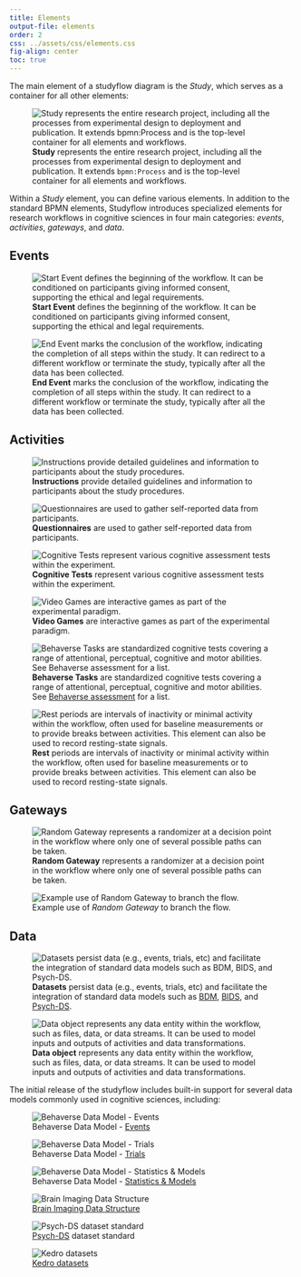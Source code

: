```yaml
---
title: Elements
output-file: elements
order: 2
css: ../assets/css/elements.css
fig-align: center
toc: true
---
```



The main element of a studyflow diagram is the *Study*, which serves as a container for all other elements:

:::{#study layout="[[-3,6,-3]]" fig-align="center"}

![**Study** represents the entire research project, including all the processes from experimental design to deployment and publication. It extends `bpmn:Process` and is the top-level container for all elements and workflows.](../assets/img/elements/study.svg){fig-align="center"}
:::

Within a *Study* element, you can define various elements. In addition to the standard BPMN elements, Studyflow introduces specialized elements for research workflows in cognitive sciences in four main categories: *events*, *activities*, *gateways*, and *data*.

## Events

:::{#events layout-ncol=2}

![**Start Event** defines the beginning of the workflow. It can be conditioned on participants giving informed consent, supporting the ethical and legal requirements.](../assets/img/elements/start_event.svg)

![**End Event** marks the conclusion of the workflow, indicating the completion of all steps within the study. It can redirect to a different workflow or terminate the study, typically after all the data has been collected.](../assets/img/elements/end_event.svg)
:::


## Activities

:::{#activities layout-ncol=2}

![**Instructions** provide detailed guidelines and information to participants about the study procedures.](../assets/img/elements/instruction.svg)

![**Questionnaires** are used to gather self-reported data from participants.](../assets/img/elements/questionnaire.svg)

![**Cognitive Tests** represent various cognitive assessment tests within the experiment.](../assets/img/elements/cognitive_test.svg)

![**Video Games** are interactive games as part of the experimental paradigm.](../assets/img/elements/video_game.svg)


![**Behaverse Tasks** are standardized cognitive tests covering a range of attentional, perceptual, cognitive and motor abilities. See [Behaverse assessment](https://behaverse.org/projects/cognitive-tests.html) for a list.](../assets/img/elements/behaverse_task.svg)

![**Rest** periods are intervals of inactivity or minimal activity within the workflow, often used for baseline measurements or to provide breaks between activities. This element can also be used to record resting-state signals.](../assets/img/elements/rest.svg)
:::


## Gateways


:::{#gateways layout-ncol=2}
![**Random Gateway** represents a randomizer at a decision point in the workflow where only one of several possible paths can be taken.](../assets/img/elements/random_gateway.svg)

![Example use of *Random Gateway* to branch the flow.](../assets/img/elements/random_gateway_pattern.svg){.lightbox}
:::


## Data

:::{#data layout="[[1,1]]" fig-align="center"}

![**Datasets** persist data (e.g., events, trials, etc) and facilitate the integration of standard data models such as [BDM](https://behaverse.org/data-model), [BIDS](https://bids.neuroimaging.io/), and [Psych-DS](https://psych-ds.github.io/).](../assets/img/elements/dataset.svg)

![**Data object** represents any data entity within the workflow, such as files, data, or data streams. It can be used to model inputs and outputs of activities and data transformations.](../assets/img/elements/data_object.svg)

:::

The initial release of the studyflow includes built-in support for several data models commonly used in cognitive sciences, including:

:::{#data layout="[[1,1,1,1,1,1]]" fig-align="center" .caption-center}

![Behaverse Data Model - [Events](https://behaverse.org/data-model/spec/events/index.html)](../assets/img/elements/bdm_events.svg)

![Behaverse Data Model - [Trials](https://behaverse.org/data-model/spec/trials/index.html)](../assets/img/elements/bdm_trials.svg)

![Behaverse Data Model - [Statistics & Models](https://behaverse.org/data-model/spec/#)](../assets/img/elements/bdm_models.svg)

![[Brain Imaging Data Structure](https://bids.neuroimaging.io/)](../assets/img/elements/bids.svg)

![[Psych-DS](https://psych-ds.github.io/) dataset standard](../assets/img/elements/psych-ds.svg)

![[Kedro datasets](https://docs.kedro.org/projects/kedro-datasets/)](../assets/img/elements/dataset.svg)
:::